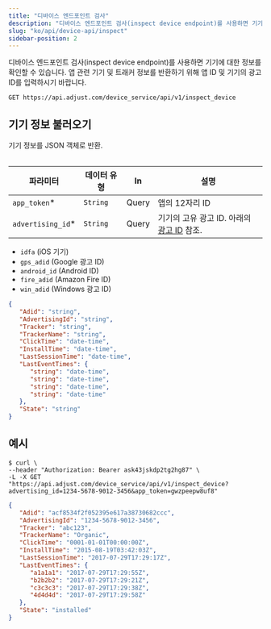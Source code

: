 ```yaml
---
title: "디바이스 엔드포인트 검사"
description: "디바이스 엔드포인트 검사(inspect device endpoint)를 사용하면 기기에 대한 정보를 확인할 수 있습니다. 앱 관련 기기 및 트래커 정보를 반환하기 위해 앱 ID 및 기기의 광고 ID를 입력하시기 바랍니다."
slug: "ko/api/device-api/inspect"
sidebar-position: 2
---
```


디바이스 엔드포인트 검사\(inspect device endpoint\)를 사용하면 기기에 대한 정보를 확인할 수 있습니다. 앱 관련 기기 및 트래커 정보를 반환하기 위해 앱 ID 및 기기의 광고 ID를 입력하시기 바랍니다.

```http
GET https://api.adjust.com/device_service/api/v1/inspect_device
```

## 기기 정보 불러오기

기기 정보를 JSON 객체로 반환.

<Table>

| 파라미터           | 데이터 유형 | In    | 설명                                                          |
| ------------------ | ----------- | ----- | ------------------------------------------------------------- |
| `app_token`\*      | `String`    | Query | 앱의 12자리 ID                                                |
| `advertising_id`\* | `String`    | Query | 기기의 고유 광고 ID. 아래의 [광고 ID](#advertising-ids) 참조. |

</Table> <Accordion title="광고 ID(Advertising IDs)">

-  `idfa` \(iOS 기기\)
-  `gps_adid` \(Google 광고 ID\)
-  `android_id` \(Android ID\)
-  `fire_adid` \(Amazon Fire ID\)
-  `win_adid` \(Windows 광고 ID\)

</Accordion>

```json
{
   "Adid": "string",
   "AdvertisingId": "string",
   "Tracker": "string",
   "TrackerName": "string",
   "ClickTime": "date-time",
   "InstallTime": "date-time",
   "LastSessionTime": "date-time",
   "LastEventTimes": {
      "string": "date-time",
      "string": "date-time",
      "string": "date-time",
      "string": "date-time"
   },
   "State": "string"
}
```

## 예시

```console
$ curl \
--header "Authorization: Bearer ask43jskdp2tg2hg87" \
-L -X GET "https://api.adjust.com/device_service/api/v1/inspect_device?advertising_id=1234-5678-9012-3456&app_token=gwzpeepw8uf8"
```

```json
{
   "Adid": "acf8534f2f052395e617a38730682ccc",
   "AdvertisingId": "1234-5678-9012-3456",
   "Tracker": "abc123",
   "TrackerName": "Organic",
   "ClickTime": "0001-01-01T00:00:00Z",
   "InstallTime": "2015-08-19T03:42:03Z",
   "LastSessionTime": "2017-07-29T17:29:17Z",
   "LastEventTimes": {
      "a1a1a1": "2017-07-29T17:29:55Z",
      "b2b2b2": "2017-07-29T17:29:21Z",
      "c3c3c3": "2017-07-29T17:29:38Z",
      "4d4d4d": "2017-07-29T17:29:58Z"
   },
   "State": "installed"
}
```
